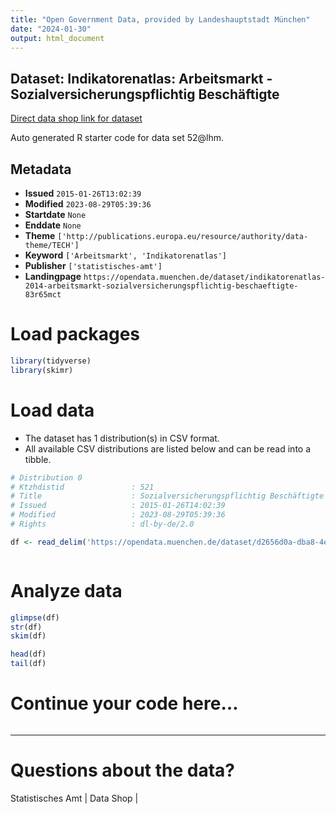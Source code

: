 ```yaml
---
title: "Open Government Data, provided by Landeshauptstadt München"
date: "2024-01-30"
output: html_document
---
```


## Dataset: Indikatorenatlas: Arbeitsmarkt - Sozialversicherungspflichtig Beschäftigte

[Direct data shop link for dataset](https://opendata.muenchen.de/dataset/indikatorenatlas-2014-arbeitsmarkt-sozialversicherungspflichtig-beschaeftigte-83r65mct)

Auto generated R starter code for data set 52@lhm.

## Metadata

- **Issued** `2015-01-26T13:02:39`
- **Modified** `2023-08-29T05:39:36`
- **Startdate** `None`
- **Enddate** `None`
- **Theme** `['http://publications.europa.eu/resource/authority/data-theme/TECH']`
- **Keyword** `['Arbeitsmarkt', 'Indikatorenatlas']`
- **Publisher** `['statistisches-amt']`
- **Landingpage** `https://opendata.muenchen.de/dataset/indikatorenatlas-2014-arbeitsmarkt-sozialversicherungspflichtig-beschaeftigte-83r65mct`


# Load packages

```r

library(tidyverse)
library(skimr)

```

# Load data

-   The dataset has 1 distribution(s) in CSV format.
-   All available CSV distributions are listed below and can be read into a tibble.

```r

# Distribution 0
# Ktzhdistid               : 521
# Title                    : Sozialversicherungspflichtig Beschäftigte
# Issued                   : 2015-01-26T14:02:39
# Modified                 : 2023-08-29T05:39:36
# Rights                   : dl-by-de/2.0

df <- read_delim('https://opendata.muenchen.de/dataset/d2656d0a-dba8-4ea7-bdec-705f47a7c49c/resource/8ae97812-e077-4bc4-8a21-a1deb2b61adb/download/indikat_arbeitsmarkt_sozialversicherungspflichtig_beschaeftigte_280823.csv')



```

# Analyze data

```r

glimpse(df)
str(df)
skim(df)

head(df)
tail(df)

```

# Continue your code here...

```r

```

------------------------------------------------------------------------

# Questions about the data?

Statistisches Amt | Data Shop | 
